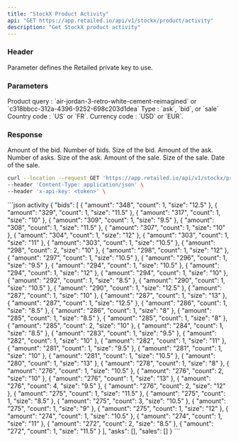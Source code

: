 ```yaml
---
title: "StockX Product Activity"
api: "GET https://app.retailed.io/api/v1/stockx/product/activity"
description: "Get StockX product activity"
---
```


### Header

<ParamField header="x-api-key" type="string" required={true}>
    Parameter defines the Retailed private key to use.
</ParamField>

### Parameters

<ParamField query="query" type="string" optional={false} placeholder="nike-air-max-1-travis-scott-wheat">
    Product query : `air-jordan-3-retro-white-cement-reimagined` or `c318bbcc-312a-4396-9252-698c203d1dea`
</ParamField>

<ParamField query="type" type="string" optional={false} placeholder="bid">
    Type : `ask`, `bid`, or `sale`
</ParamField>

<ParamField query="country" type="string" optional={false} placeholder="US">
    Country code : `US` or `FR`.
</ParamField>

<ParamField query="currency" type="string" optional={false} placeholder="USD">
    Currency code : `USD` or `EUR`.
</ParamField>

### Response

<ResponseField name="object" type="Product Object">
    <Expandable title="properties" defaultOpen={true}>
        <ResponseField name="bids" type="list">
            <Expandable title="properties" defaultOpen={true}>
                <ResponseField name="amount" type="string">
                    Amount of the bid.
                </ResponseField>
                <ResponseField name="count" type="string">
                    Number of bids.
                </ResponseField>
                <ResponseField name="size" type="string">
                    Size of the bid.
                </ResponseField>
            </Expandable>
        </ResponseField>
        <ResponseField name="asks" type="list">
            <Expandable title="properties" defaultOpen={true}>
                <ResponseField name="amount" type="string">
                    Amount of the ask.
                </ResponseField>
                <ResponseField name="count" type="string">
                    Number of asks.
                </ResponseField>
                <ResponseField name="size" type="string">
                    Size of the ask.
                </ResponseField>
            </Expandable>
        </ResponseField>
        <ResponseField name="sales" type="list">
            <Expandable title="properties" defaultOpen={true}>
                <ResponseField name="amount" type="string">
                    Amount of the sale.
                </ResponseField>
                <ResponseField name="size" type="string">
                    Size of the sale.
                </ResponseField>
                <ResponseField name="created_at" type="string">
                    Date of the sale.
                </ResponseField>
            </Expandable>
        </ResponseField>
    </Expandable>
</ResponseField>

<RequestExample>

```bash activity
curl --location --request GET 'https://app.retailed.io/api/v1/stockx/product/activity?query=lego-star-wars-tie-fighter-set-9492&type=bid' \
--header 'Content-Type: application/json' \
--header 'x-api-key: <token>' \
```

</RequestExample>

<ResponseExample>
```json activity
{
    "bids": [
    {
        "amount": "348",
        "count": 1,
        "size": "12.5"
    },
    {
        "amount": "329",
        "count": 1,
        "size": "11.5"
    },
    {
        "amount": "317",
        "count": 1,
        "size": "10"
    },
    {
        "amount": "309",
        "count": 1,
        "size": "9.5"
    },
    {
        "amount": "308",
        "count": 1,
        "size": "11.5"
    },
    {
        "amount": "307",
        "count": 1,
        "size": "10"
    },
    {
        "amount": "304",
        "count": 1,
        "size": "12"
    },
    {
        "amount": "303",
        "count": 1,
        "size": "11"
    },
    {
        "amount": "303",
        "count": 1,
        "size": "10.5"
    },
    {
        "amount": "298",
        "count": 2,
        "size": "10"
    },
    {
        "amount": "298",
        "count": 1,
        "size": "12"
    },
    {
        "amount": "297",
        "count": 1,
        "size": "10.5"
    },
    {
        "amount": "296",
        "count": 1,
        "size": "9.5"
    },
    {
        "amount": "294",
        "count": 1,
        "size": "10.5"
    },
    {
        "amount": "294",
        "count": 1,
        "size": "12"
    },
    {
        "amount": "294",
        "count": 1,
        "size": "10"
    },
    {
        "amount": "292",
        "count": 1,
        "size": "8.5"
    },
    {
        "amount": "290",
        "count": 1,
        "size": "10.5"
    },
    {
        "amount": "290",
        "count": 1,
        "size": "12.5"
    },
    {
        "amount": "287",
        "count": 1,
        "size": "10"
    },
    {
        "amount": "287",
        "count": 1,
        "size": "13"
    },
    {
        "amount": "287",
        "count": 1,
        "size": "12.5"
    },
    {
        "amount": "286",
        "count": 1,
        "size": "8.5"
    },
    {
        "amount": "286",
        "count": 1,
        "size": "8"
    },
    {
        "amount": "285",
        "count": 1,
        "size": "8.5"
    },
    {
        "amount": "285",
        "count": 1,
        "size": "8"
    },
    {
        "amount": "285",
        "count": 2,
        "size": "10"
    },
    {
        "amount": "284",
        "count": 1,
        "size": "8.5"
    },
    {
        "amount": "283",
        "count": 1,
        "size": "9.5"
    },
    {
        "amount": "282",
        "count": 1,
        "size": "10"
    },
    {
        "amount": "282",
        "count": 1,
        "size": "11"
    },
    {
        "amount": "281",
        "count": 1,
        "size": "9.5"
    },
    {
        "amount": "281",
        "count": 1,
        "size": "10"
    },
    {
        "amount": "281",
        "count": 1,
        "size": "10.5"
    },
    {
        "amount": "280",
        "count": 1,
        "size": "13"
    },
    {
        "amount": "278",
        "count": 1,
        "size": "8"
    },
    {
        "amount": "276",
        "count": 1,
        "size": "10.5"
    },
    {
        "amount": "276",
        "count": 2,
        "size": "10"
    },
    {
        "amount": "276",
        "count": 1,
        "size": "13"
    },
    {
        "amount": "276",
        "count": 4,
        "size": "9.5"
    },
    {
        "amount": "276",
        "count": 2,
        "size": "12"
    },
    {
        "amount": "275",
        "count": 1,
        "size": "11.5"
    },
    {
        "amount": "275",
        "count": 1,
        "size": "8.5"
    },
    {
        "amount": "275",
        "count": 3,
        "size": "10.5"
    },
    {
        "amount": "275",
        "count": 1,
        "size": "9"
    },
    {
        "amount": "275",
        "count": 1,
        "size": "12"
    },
    {
        "amount": "274",
        "count": 1,
        "size": "10.5"
    },
    {
        "amount": "274",
        "count": 1,
        "size": "11"
    },
    {
        "amount": "272",
        "count": 2,
        "size": "8.5"
    },
    {
        "amount": "272",
        "count": 1,
        "size": "11.5"
    }
    ],
    "asks": [],
    "sales": []
}
```
</ResponseExample>
